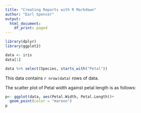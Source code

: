 ```yaml
---
title: "Creating Reports with R Markdown"
author: "Earl Spencer"
output:
  html_document:
    df_print: paged
---
```


```r
library(dplyr)
library(ggplot2)
```

```r
data <- iris
data[1]
```

```r
data %>% select(Species, starts_with("Petal"))
```

This data contains `r nrow(data)` rows of data.

The scatter plot of Petal width against petal length is as follows:

```r
p<- ggplot(data, aes(Petal.Width, Petal.Length))+
  geom_point(color = "maroon")
p
```

